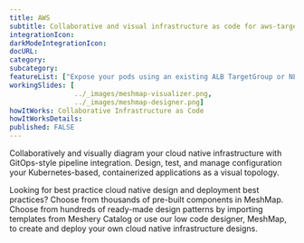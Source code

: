 ```yaml
---
title: AWS
subtitle: Collaborative and visual infrastructure as code for aws-target-group-binding
integrationIcon: 
darkModeIntegrationIcon: 
docURL: 
category: 
subcategory: 
featureList: ["Expose your pods using an existing ALB TargetGroup or NLB TargetGroup.","Allows you to provision the load balancer infrastructure completely outside of Kubernetes.","Used by AWS LoadBalancer controller internally to  support the functionality for Ingress and Service resource as well."]
workingSlides: [
				../_images/meshmap-visualizer.png,
				../_images/meshmap-designer.png]
howItWorks: Collaborative Infrastructure as Code
howItWorksDetails: 
published: FALSE
---
```


<p>
    Collaboratively and visually diagram your cloud native infrastructure with GitOps-style pipeline integration. Design, test, and manage configuration your Kubernetes-based, containerized applications as a visual topology.
</p>
<p>
    Looking for best practice cloud native design and deployment best practices? Choose from thousands of pre-built components in MeshMap. Choose from hundreds of ready-made design patterns by importing templates from Meshery Catalog or use our low code designer, MeshMap, to create and deploy your own cloud native infrastructure designs.
</p>